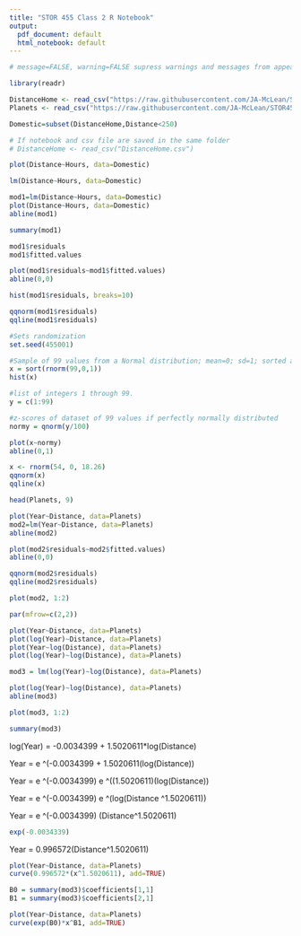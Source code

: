 ```yaml
---
title: "STOR 455 Class 2 R Notebook"
output:
  pdf_document: default
  html_notebook: default
---
```


```r
# message=FALSE, warning=FALSE supress warnings and messages from appearing in knitted html

library(readr)

DistanceHome <- read_csv("https://raw.githubusercontent.com/JA-McLean/STOR455/master/data/DistanceHome.csv")
Planets <- read_csv("https://raw.githubusercontent.com/JA-McLean/STOR455/master/data//Planets.csv")

Domestic=subset(DistanceHome,Distance<250)

# If notebook and csv file are saved in the same folder
# DistanceHome <- read_csv("DistanceHome.csv")
```

```r
plot(Distance~Hours, data=Domestic)
```

```r
lm(Distance~Hours, data=Domestic)
```

```r
mod1=lm(Distance~Hours, data=Domestic)
plot(Distance~Hours, data=Domestic)
abline(mod1)
```

```r
summary(mod1)

mod1$residuals
mod1$fitted.values

plot(mod1$residuals~mod1$fitted.values)
abline(0,0)
```

```r
hist(mod1$residuals, breaks=10)
```
```r
qqnorm(mod1$residuals)
qqline(mod1$residuals)
```

```r
#Sets randomization
set.seed(455001)

#Sample of 99 values from a Normal distribution; mean=0; sd=1; sorted ascending
x = sort(rnorm(99,0,1))
hist(x)

#list of integers 1 through 99.
y = c(1:99)

#z-scores of dataset of 99 values if perfectly normally distributed
normy = qnorm(y/100)

plot(x~normy)
abline(0,1)
```

```r
x <- rnorm(54, 0, 18.26)
qqnorm(x)
qqline(x)
```

```r
head(Planets, 9)

plot(Year~Distance, data=Planets)
mod2=lm(Year~Distance, data=Planets)
abline(mod2)
```

```r
plot(mod2$residuals~mod2$fitted.values)
abline(0,0)

qqnorm(mod2$residuals)
qqline(mod2$residuals)
```

```r
plot(mod2, 1:2)
```

```r
par(mfrow=c(2,2))

plot(Year~Distance, data=Planets)
plot(log(Year)~Distance, data=Planets)
plot(Year~log(Distance), data=Planets)
plot(log(Year)~log(Distance), data=Planets)
```


```r
mod3 = lm(log(Year)~log(Distance), data=Planets)

plot(log(Year)~log(Distance), data=Planets)
abline(mod3)

plot(mod3, 1:2)
```

```r
summary(mod3)
```

log(Year) =  -0.0034399 + 1.5020611*log(Distance)

Year = e ^(-0.0034399 + 1.5020611(log(Distance))

Year = e ^(-0.0034399) e ^((1.5020611)(log(Distance))

Year = e ^(-0.0034399) e ^(log(Distance ^1.5020611))

Year = e ^(-0.0034399) (Distance^1.5020611)


```r
exp(-0.0034339)
```

Year = 0.996572(Distance^1.5020611)

```r
plot(Year~Distance, data=Planets)
curve(0.996572*(x^1.5020611), add=TRUE)
```

```r
B0 = summary(mod3)$coefficients[1,1]
B1 = summary(mod3)$coefficients[2,1]

plot(Year~Distance, data=Planets)
curve(exp(B0)*x^B1, add=TRUE)
```

